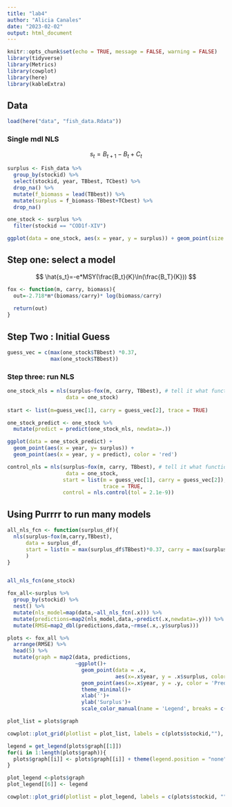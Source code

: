 ```yaml
---
title: "lab4"
author: "Alicia Canales"
date: "2023-02-02"
output: html_document
---
```


```r
knitr::opts_chunk$set(echo = TRUE, message = FALSE, warning = FALSE)
library(tidyverse)
library(Metrics)
library(cowplot)
library(here)
library(kableExtra)
```

## Data 
```r
load(here("data", "fish_data.Rdata"))

```

### Single mdl NLS
$$
s_t=B_{t+1}-B_t+C_t
$$

```r
surplus <- Fish_data %>% 
  group_by(stockid) %>% 
  select(stockid, year, TBbest, TCbest) %>% 
  drop_na() %>% 
  mutate(f_biomass = lead(TBbest)) %>% 
  mutate(surplus = f_biomass-TBbest+TCbest) %>% 
  drop_na()
```

```r
one_stock <- surplus %>% 
  filter(stockid == "COD1f-XIV")

ggplot(data = one_stock, aes(x = year, y = surplus)) + geom_point(size = 3, color = 'black') + theme_minimal()
```


## Step one: select a model 

$$
\hat{s_t}=-e*MSY(\frac{B_t}{K}\ln(\frac{B_T}{K}))
$$

```r
fox <- function(m, carry, biomass){
  out=-2.718*m*(biomass/carry)* log(biomass/carry)
  
  return(out)
}
```


## Step Two : Initial Guess

```r
guess_vec = c(max(one_stock$TBbest) *0.37,
              max(one_stock$TBbest))
```

### Step three: run NLS

```r
one_stock_nls = nls(surplus~fox(m, carry, TBbest), # tell it what function to use
                   data = one_stock)
            
start <- list(m=guess_vec[1], carry = guess_vec[2], trace = TRUE)
```

```r
one_stock_predict <- one_stock %>% 
  mutate(predict = predict(one_stock_nls, newdata=.))

ggplot(data = one_stock_predict) +
  geom_point(aes(x = year, y= surplus)) +
  geom_point(aes(x = year, y = predict), color = 'red')
```


```r
control_nls = nls(surplus~fox(m, carry, TBbest), # tell it what function to use
                   data = one_stock,
                  start = list(m = guess_vec[1], carry = guess_vec[2]), 
                               trace = TRUE,
                  control = nls.control(tol = 2.1e-9))
```


## Using Purrrr to run many models


```r
all_nls_fcn <- function(surplus_df){
  nls(surplus~fox(m,carry,TBbest),
      data = surplus_df,
      start = list(m = max(surplus_df$TBbest)*0.37, carry = max(surplus_df$TBbest))
      )
}


all_nls_fcn(one_stock)
```

```r
fox_all<-surplus %>%
  group_by(stockid) %>% 
  nest() %>% 
  mutate(nls_model=map(data,~all_nls_fcn(.x))) %>% 
  mutate(predictions=map2(nls_model,data,~predict(.x,newdata=.y))) %>% 
  mutate(RMSE=map2_dbl(predictions,data,~rmse(.x,.y$surplus)))
```


```r
plots <- fox_all %>% 
  arrange(RMSE) %>% 
  head(5) %>% 
  mutate(graph = map2(data, predictions,
                      ~ggplot()+
                        geom_point(data = .x,
                                   aes(x=.x$year, y = .x$surplus, color = 'Actual'))+
                        geom_point(aes(x=.x$year, y = .y, color = 'Predicted'))+
                        theme_minimal()+
                        xlab('')+
                        ylab('Surplus')+
                        scale_color_manual(name = 'Legend', breaks = c('Actual', 'Predicted'), values = c('Actual'= 'black', 'Predicted' = 'red'))))

plot_list = plots$graph

cowplot::plot_grid(plotlist = plot_list, labels = c(plots$stockid,""), hjust = -0.5, vjust = 1)
```

```r

legend = get_legend(plots$graph[[1]])
for(i in 1:length(plots$graph)){
  plots$graph[[i]] <- plots$graph[[i]] + theme(legend.position = "none")
}

plot_legend <-plots$graph
plot_legend[[6]] <- legend

cowplot::plot_grid(plotlist = plot_legend, labels = c(plots$stockid, ""), hjust = -0.5, vjust = 1)
```



